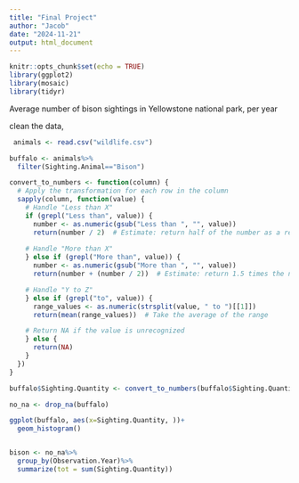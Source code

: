 ```yaml
---
title: "Final Project"
author: "Jacob"
date: "2024-11-21"
output: html_document
---
```


```r
knitr::opts_chunk$set(echo = TRUE)
library(ggplot2)
library(mosaic)
library(tidyr)
```

Average number of bison sightings in Yellowstone national park, per year 

clean the data,

```r
 animals <- read.csv("wildlife.csv")
```


```r
buffalo <- animals%>%
  filter(Sighting.Animal=="Bison")
```

```r
convert_to_numbers <- function(column) {
  # Apply the transformation for each row in the column
  sapply(column, function(value) {
    # Handle "Less than X"
    if (grepl("Less than", value)) {
      number <- as.numeric(gsub("Less than ", "", value))
      return(number / 2)  # Estimate: return half of the number as a representative value
      
    # Handle "More than X"
    } else if (grepl("More than", value)) {
      number <- as.numeric(gsub("More than ", "", value))
      return(number + (number / 2))  # Estimate: return 1.5 times the number as a representative value

    # Handle "Y to Z"
    } else if (grepl("to", value)) {
      range_values <- as.numeric(strsplit(value, " to ")[[1]])
      return(mean(range_values))  # Take the average of the range

    # Return NA if the value is unrecognized
    } else {
      return(NA)
    }
  })
}

buffalo$Sighting.Quantity <- convert_to_numbers(buffalo$Sighting.Quantity)
```
```r
no_na <- drop_na(buffalo)
```

```r

ggplot(buffalo, aes(x=Sighting.Quantity, ))+
  geom_histogram()



```
```r
bison <- no_na%>%
  group_by(Observation.Year)%>%
  summarize(tot = sum(Sighting.Quantity))
  
```








